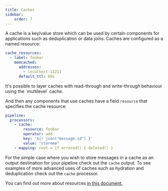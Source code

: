 ```yaml
---
title: Caches
sidebar:
    order: 7
---
```


A cache is a key/value store which can be used by certain components for applications such as deduplication or data
joins. Caches are configured as a named resource:

```yaml
cache_resources:
  - label: foobar
    memcached:
      addresses:
        - localhost:11211
      default_ttl: 60s
```

<Aside type="tip">
It's possible to layer caches with read-through and write-through behaviour using the `multilevel` cache.
</Aside>

And then any components that use caches have a field `resource` that specifies the cache resource:

```yaml
pipeline:
  processors:
    - cache:
        resource: foobar
        operator: add
        key: '${! json("message.id") }'
        value: "storeme"
    - mapping: root = if errored() { deleted() }
```

For the simple case where you wish to store messages in a cache as an output destination for your pipeline check out
the `cache` output. To see examples of more advanced uses of caches such as hydration and deduplication
check out the `cache` processor.

You can find out more about resources [in this document.](cfg-resources.md)
